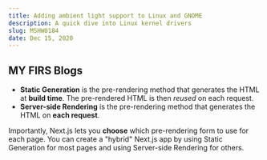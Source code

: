 ```yaml
---
title: Adding ambient light support to Linux and GNOME
description: A quick dive into Linux kernel drivers
slug: MSHW0184
date: Dec 15, 2020
---
```


## MY FIRS Blogs

- **Static Generation** is the pre-rendering method that generates the HTML at **build time**. The pre-rendered HTML is then _reused_ on each request.
- **Server-side Rendering** is the pre-rendering method that generates the HTML on **each request**.

Importantly, Next.js lets you **choose** which pre-rendering form to use for each page. You can create a "hybrid" Next.js app by using Static Generation for most pages and using Server-side Rendering for others.

